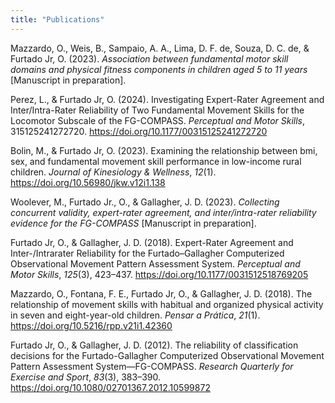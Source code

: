 ```yaml
---
title: "Publications"
---
```


Mazzardo, O., Weis, B., Sampaio, A. A., Lima, D. F. de, Souza, D. C. de, & Furtado Jr, O. (2023). *Association between fundamental motor skill domains and physical fitness components in children aged 5 to 11 years* \[Manuscript in preparation\].

Perez, L., & Furtado Jr, O. (2024). Investigating Expert-Rater Agreement and Inter/Intra-Rater Reliability of Two Fundamental Movement Skills for the Locomotor Subscale of the FG-COMPASS. *Perceptual and Motor Skills*, 315125241272720. <https://doi.org/10.1177/00315125241272720>

Bolin, M., & Furtado Jr, O. (2023). Examining the relationship between bmi, sex, and fundamental movement skill performance in low-income rural children. *Journal of Kinesiology & Wellness*, *12*(1). <https://doi.org/10.56980/jkw.v12i1.138>

Woolever, M., Furtado Jr., O., & Gallagher, J. D. (2023). *Collecting concurrent validity, expert-rater agreement, and inter/intra-rater reliability evidence for the FG-COMPASS* \[Manuscript in preparation\].

Furtado Jr, O., & Gallagher, J. D. (2018). Expert-Rater Agreement and Inter-/Intrarater Reliability for the Furtado--Gallagher Computerized Observational Movement Pattern Assessment System. *Perceptual and Motor Skills*, *125*(3), 423--437. <https://doi.org/10.1177/0031512518769205>

Mazzardo, O., Fontana, F. E., Furtado Jr, O., & Gallagher, J. D. (2018). The relationship of movement skills with habitual and organized physical activity in seven and eight-year-old children. *Pensar a Prática*, *21*(1). <https://doi.org/10.5216/rpp.v21i1.42360>

Furtado Jr, O., & Gallagher, J. D. (2012). The reliability of classification decisions for the Furtado-Gallagher Computerized Observational Movement Pattern Assessment System---FG-COMPASS. *Research Quarterly for Exercise and Sport*, *83*(3), 383--390. <https://doi.org/10.1080/02701367.2012.10599872>
